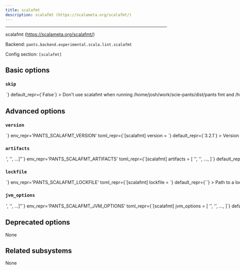 ```yaml
---
title: scalafmt
description: scalafmt (https://scalameta.org/scalafmt/)
---
```



---

scalafmt (https://scalameta.org/scalafmt/)

Backend: <span className="color--primary">`pants.backend.experimental.scala.lint.scalafmt`</span>

Config section: <span className="color--primary">`[scalafmt]`</span>

<span className={styles.options}>

## Basic options

### `skip`

<Option
  cli_repr={`--[no-]scalafmt-skip`}
  env_repr='PANTS_SCALAFMT_SKIP'
  toml_repr={`[scalafmt]
skip = <bool>`}
  default_repr={`False`}
>

Don&#x27;t use scalafmt when running `/home/josh/work/scie-pants/dist/pants fmt` and `/home/josh/work/scie-pants/dist/pants lint`.

</Option>

## Advanced options

### `version`

<Option
  cli_repr={`--scalafmt-version=<str>`}
  env_repr='PANTS_SCALAFMT_VERSION'
  toml_repr={`[scalafmt]
version = <str>`}
  default_repr={`3.2.1`}
>

Version string for the tool. This is available for substitution in the `[scalafmt].artifacts` option by including the string `{version}`.

</Option>

### `artifacts`

<Option
  cli_repr={`--scalafmt-artifacts="['<str>', '<str>', ...]"`}
  env_repr='PANTS_SCALAFMT_ARTIFACTS'
  toml_repr={`[scalafmt]
artifacts = [
    '<str>',
    '<str>',
    ...,
]`}
  default_repr={`[\n  "org.scalameta:scalafmt-cli_2.13:{version}"\n]`}
>

Artifact requirements for this tool using specified as either the address of a `jvm_artifact` target or, alternatively, as a colon-separated Maven coordinates (e.g., group:name:version). For Maven coordinates, the string `{version}` version will be substituted with the value of the `[scalafmt].version` option.

</Option>

### `lockfile`

<Option
  cli_repr={`--scalafmt-lockfile=<str>`}
  env_repr='PANTS_SCALAFMT_LOCKFILE'
  toml_repr={`[scalafmt]
lockfile = <str>`}
  default_repr={`<default>`}
>

Path to a lockfile used for installing the tool.

Set to the string `<default>` to use a lockfile provided by Pants, so long as you have not changed the `--version` option. See https://github.com/pantsbuild/pants/blob/release_2.13.1/src/python/pants/backend/scala/lint/scalafmt/scalafmt.default.lockfile.txt for the default lockfile contents.

To use a custom lockfile, set this option to a file path relative to the build root, then run `/home/josh/work/scie-pants/dist/pants jvm-generate-lockfiles --resolve=scalafmt`.

</Option>

### `jvm_options`

<Option
  cli_repr={`--scalafmt-jvm-options="['<str>', '<str>', ...]"`}
  env_repr='PANTS_SCALAFMT_JVM_OPTIONS'
  toml_repr={`[scalafmt]
jvm_options = [
    '<str>',
    '<str>',
    ...,
]`}
  default_repr={`[]`}
>

List of JVM options to pass to `scalafmt` JVM processes.

Options set here will be added to those set in `[jvm].global_options`. Please check the documentation for the `jvm` subsystem to see what values are accepted here.

</Option>

## Deprecated options

None

## Related subsystems

None

</span>
